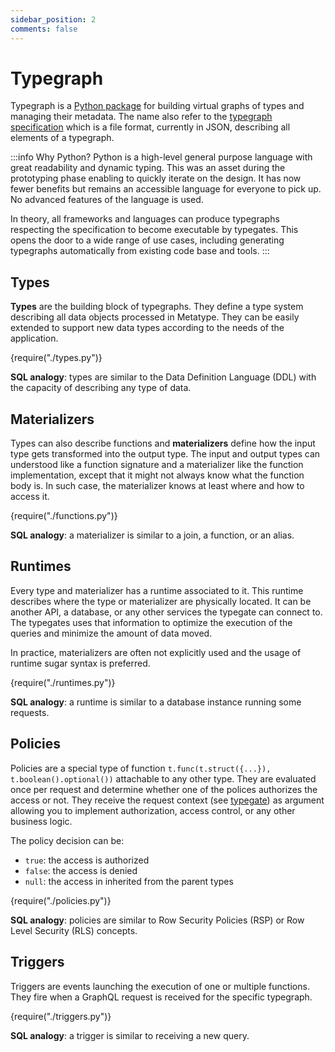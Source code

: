 ```yaml
---
sidebar_position: 2
comments: false
---
```



# Typegraph

Typegraph is a [Python package](https://pypi.org/project/typegraph/) for building virtual graphs of types and managing their metadata. The name also refer to the [typegraph specification](/docs/reference/specification) which is a file format, currently in JSON, describing all elements of a typegraph.

:::info Why Python?
Python is a high-level general purpose language with great readability and dynamic typing. This was an asset during the prototyping phase enabling to quickly iterate on the design. It has now fewer benefits but remains an accessible language for everyone to pick up. No advanced features of the language is used.

In theory, all frameworks and languages can produce typegraphs respecting the specification to become executable by typegates. This opens the door to a wide range of use cases, including generating typegraphs automatically from existing code base and tools.
:::

## Types

**Types** are the building block of typegraphs. They define a type system describing all data objects processed in Metatype. They can be easily extended to support new data types according to the needs of the application.

<CodeBlock language="python">{require("./types.py")}</CodeBlock>

**SQL analogy**: types are similar to the Data Definition Language (DDL) with the capacity of describing any type of data.

## Materializers

Types can also describe functions and **materializers** define how the input type gets transformed into the output type. The input and output types can understood like a function signature and a materializer like the function implementation, except that it might not always know what the function body is. In such case, the materializer knows at least where and how to access it.

<CodeBlock language="python">{require("./functions.py")}</CodeBlock>

**SQL analogy**: a materializer is similar to a join, a function, or an alias.

## Runtimes

Every type and materializer has a runtime associated to it. This runtime describes where the type or materializer are physically located. It can be another API, a database, or any other services the typegate can connect to. The typegates uses that information to optimize the execution of the queries and minimize the amount of data moved.

In practice, materializers are often not explicitly used and the usage of runtime sugar syntax is preferred.

<CodeBlock language="python">{require("./runtimes.py")}</CodeBlock>

**SQL analogy**: a runtime is similar to a database instance running some requests.

## Policies

Policies are a special type of function `t.func(t.struct({...}), t.boolean().optional())` attachable to any other type. They are evaluated once per request and determine whether one of the polices authorizes the access or not. They receive the request context (see [typegate](./typegate)) as argument allowing you to implement authorization, access control, or any other business logic.

The policy decision can be:

- `true`: the access is authorized
- `false`: the access is denied
- `null`: the access in inherited from the parent types

<CodeBlock language="python">{require("./policies.py")}</CodeBlock>

**SQL analogy**: policies are similar to Row Security Policies (RSP) or Row Level Security (RLS) concepts.

## Triggers

Triggers are events launching the execution of one or multiple functions. They fire when a GraphQL request is received for the specific typegraph.

<CodeBlock language="python">{require("./triggers.py")}</CodeBlock>

**SQL analogy**: a trigger is similar to receiving a new query.
